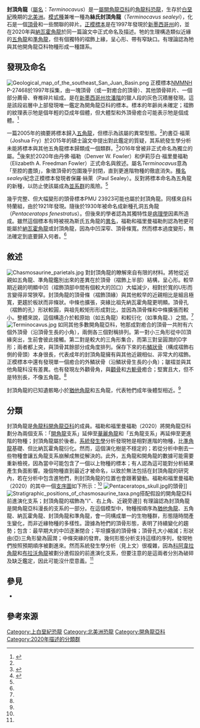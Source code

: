 {{Automatic taxobox
| fossil_range = [[晚白堊世|晚白堊世]]<br>~{{fossilrange|75.0|74.6}}
| image = Terminocavus.png
| image_caption = [[正模標本|正模標本]]的[[頂骨|頂骨]]前視及後視圖
| display_parents = 2
| taxon = Terminocavus
| authority = Fowler & Freedman Fowler, 2020
| type_species = '''絲氏封頂角龍<br>''Terminocavus sealeyi'''''
| type_species_authority = Fowler & Freedman Fowler, 2020
}}

'''封頂角龍'''（[[屬名|屬名]]：''Terminocavus''）是一[[屬|屬]][[開角龍亞科|開角龍亞科]]的[[角龍科|角龍科]][[恐龍|恐龍]]，生存於[[白堊紀|白堊紀]]晚期的[[北美洲|北美洲]]。[[模式種|模式種]]兼唯一種為'''絲氏封頂角龍'''（''Terminocavus sealeyi''），化石是一個[[頂骨|頂骨]]和一些關聯的碎片。[[正模標本|正模標本]]是在1997年發現於[[新墨西哥州|新墨西哥州]]的{{le|科特蘭組|Kirtland Formation}}，並在2020年與[[納瓦霍角龍|納瓦霍角龍]]於同一篇論文中正式命名及描述。牠的生理構造類似近緣的[[五角龍|五角龍]]和[[準角龍|準角龍]]，但有個獨特的褶飾上緣，呈心形、帶有窄缺口。有理論認為牠與其他開角龍亞科物種形成一種{{le|前進演化|anagenetic}}譜系。

==發現及命名==
[[File:Geological_map_of_the_southeast_San_Juan_Basin.png|thumb]]
正模標本[[新墨西哥自然歷史與科學博物館|NMMNH]] P-27468於1997年採集，由一塊頂骨（或一對癒合的頂骨）、其他頭骨碎片、一個部分薦骨、脊椎碎片組成。是在[[新墨西哥州|新墨西哥州]]{{le|聖胡安盆地|San Juan Basin}}[[坎潘階|坎潘階]]的{{le|科特蘭組|Kirtland Formation}}獵人段的灰色{{le|粉砂岩|siltstone}}沉積層發現。這是該段岩層中上部發現唯一鑑定為開角龍亞科的標本。標本的年齡尚未確定；褶飾的紋理表示牠是個年輕的亞成年個體，但大體型和外頂骨癒合可能表示牠是個成體。<ref name="Fowler2020">{{cite journal |last1=Fowler |first1=D.W. |last2=Freedman Fowler |first2=E.A. |title=Transitional evolutionary forms in chasmosaurine ceratopsid dinosaurs: evidence from the Campanian of New Mexico |journal=PeerJ |date=2020 |volume=8 |page=e9251 |doi=10.7717/peerj.9251}}</ref>

一篇2005年的摘要將標本歸入[[五角龍|五角龍]]，但標示為該屬的異常型態。<ref name="Fowler2020" />約書亞·福萊（Joshua Fry）於2015年的碩士論文中提出對此鑑定的質疑，其系統發生學分析未能將標本與其他五角龍標本歸類成一個類群。<ref name="frythesis">{{cite journal | url=https://scholars.fhsu.edu/cgi/viewcontent.cgi?referer=https://scholar.google.ca/&httpsredir=1&article=1044&context=theses | title=Redescription Of A Specimen Of Pentaceratops (Ornithischia: Ceratopsidae) And Phylogenetic Evaluation Of FiveReferred Specimens From The Upper Cretaceous Of New Mexico | author=Fry, Joshua J. | journal=Masters Theses | year=2015 | volume=45 | access-date=2021-09-09 | archive-date=2021-01-21 | archive-url=https://web.archive.org/web/20210121014001/https://scholars.fhsu.edu/cgi/viewcontent.cgi?referer=https%3A%2F%2Fscholar.google.ca%2F&httpsredir=1&article=1044&context=theses | dead-url=no }}</ref>2016年曾被非正式命名為獨立的屬。<ref>{{cite web|url=https://scholarworks.montana.edu/xmlui/handle/1/13786|title=Dinosaurs and time: chronostratigraphic frameworks and their utility in analysis of dinosaur paleobiology|author=Denver Warwick Fowler|date=April 2016|website=scholarworks.montana.edu|accessdate=17 February 2019|archive-date=2021-01-21|archive-url=https://web.archive.org/web/20210121032513/https://scholarworks.montana.edu/xmlui/handle/1/13786|dead-url=no}}</ref>後來於2020年由丹佛·福勒（Denver W. Fowler）和伊莉莎白·福里曼福勒（Elizabeth A. Freedman Fowler）正式命名與敘述。屬名''Terminocavus''意為「至腔的盡頭」，象徵頂骨的包圍幾乎封閉，直到更進階物種的徹底消失。[[種名|種名]]''sealeyi''紀念正模標本發現者保羅·絲萊（Paul Sealey）。反對將標本命名為五角龍的新種，以防止使該屬成為[[並系群|並系群]]的風險。<ref name="Fowler2020" />

幾乎完整、但大幅變形的頭骨標本PMU 23923可能也屬於封頂角龍。同樣來自科特蘭組，由{{le|查爾斯·斯騰伯格|Charles Hazelius Sternberg}}於1921年發現。隨後於1930年被命名成新種孔洞五角龍（''Pentaceratops fenestratus''）。但後來的學者認為其獨特性是[[病理學|病理學]]因素所造成。雖然這個標本有時被視為斯氏五角龍的[[異名|異名]]，福勒和福里曼福勒則認為牠更可能屬於[[納瓦霍角龍|納瓦霍角龍]]或封頂角龍，因為中凹深窄、頂骨條寬。然而標本過度變形，無法確定到底要歸入何者。<ref name="Fowler2020" />

==敘述==
[[File:Chasmosaurine_parietals.jpg|thumb]]
對封頂角龍的瞭解來自有限的材料。將牠從近親如五角龍、準角龍鑑別出來的差異在於頂骨（褶飾上半部）結構，呈心形。較早期近親的明顯中凹（褶飾頂部中間有個較大的凹口）大幅減少，相對於寬的U形而言變得非常狹窄。封頂角龍的頂骨條（褶飾頂緣）與其他較早的近親相比是細且極寬，更趨於板狀而非條狀。中條也擴張，突緣比祖先納瓦霍角龍更明顯。頂骨孔（褶飾的孔）形狀較圓，與祖先較矩形形成對比，並因為頂骨條和中條擴張而較小。整體來說，這個構造介於較原始（如五角龍）和較衍化（如準角龍、{{le|三角龍族|Triceratopsini}}）之間。<ref name="Fowler2020" />
[[File:Terminocavus.jpg|thumb]] 
如同其他多數開角龍亞科，牠那成對癒合的頂骨一共附有六個外頂骨（沿頂骨生長的小角），兩側各三個對稱排列。第一對小三角形從中凹頂緣突出，生前會彼此接觸。第二對是較大的三角形集合，而第三對呈圓潤的D字形；兩者都上突，與頂骨其餘部分成角度排列。保存下來的右[[鱗狀骨|鱗狀骨]]（構成褶飾右側的骨頭）本身很長，代表成年的封頂角龍擁有與其他近親相似、非常大的褶飾。正模標本中還有發現單一個癒合的外鱗狀骨（沿鱗狀骨生長的小角）；皺褶並與其他角龍科沒有差異。也有發現左外顴骨角，與[[顴骨|顴骨]]和[[方軛骨|方軛骨]]癒合；堅實且大，但不是特別長，不像五角龍。<ref name="Fowler2020" />

封頂角龍的已知遺骸略小於[[猶他角龍|猶他角龍]]和五角龍，代表牠們成年後體型相近。<ref name="Fowler2020" />

==分類==
封頂角龍是[[角龍科|角龍科]][[開角龍亞科|開角龍亞科]]的成員。福勒和福里曼福勒（2020）將開角龍亞科劃分為兩個支系：「[[開角龍|開角龍]]支系」延伸至[[華麗角龍|華麗角龍]]和「五角龍支系」再延伸至更進階的物種；封頂角龍屬於後者。[[系統發生學|系統發生學]]分析發現牠是相對進階的物種，比[[準角龍|準角龍]]基礎、但比納瓦霍角龍衍化。然而，這個演化樹是不穩定的；若從分析中刪去一些物種會讓五角龍支系崩解成無從解決的{{le|多分支|polytomy}}。此外，五角龍和開角龍的數據可能需要重新檢視，因為當中可能包含了一個以上物種的標本；有人認為這可能對分析結果產生負面影響。幾個物種直到最近才被命名，以致於無法包括在封頂角龍的研究內，若在分析中包含進牠們，則封頂角龍的位置也會跟著變動。福勒和福里曼福勒（2020）的其中一個[[支序圖|支序圖]]如下所示：<ref name="Fowler2020" />
[[File:Pentaceratops_skull.jpg|thumb]]的頭骨]]
{{clade| style=font-size:85%;line-height:85%
|label1=[[開角龍亞科|開角龍亞科]] Chasmosaurinae
|1={{clade
 |1={{clade
  |1=[[開角龍屬|開角龍屬]] ''Chasmosaurus''
  |2={{clade
   |1=[[迷亂角龍屬|迷亂角龍屬]] ''Vagaceratops''
   |2=[[華麗角龍屬|華麗角龍屬]] ''Kosmoceratops'' }} }}
 |2={{clade
  |1={{clade
   |1=[[科阿韋拉角龍屬|科阿韋拉角龍屬]] ''Coahuilaceratops''
   |2={{clade
    |1=[[五角龍屬|五角龍屬]] ''Pentaceratops''
    |2=[[猶他角龍屬|猶他角龍屬]] ''Utahceratops'' }} }}
  |2={{clade
   |1=[[納瓦霍角龍屬|納瓦霍角龍屬]] ''Navajoceratops''
   |2={{clade
    |1='''封頂角龍屬 ''Terminocavus'''''
     |2={{clade
      |1=[[準角龍屬|準角龍屬]] ''Anchiceratops''
      |2={{clade
       |1=[[無鼻角龍屬|無鼻角龍屬]] ''Arrhinoceratops''
       |2={{le|三角龍族|Triceratopsini}} Triceratopsini }} }} }} }} }} }} }}
[[File:Stratigraphic_positions_of_chasmosaurine_taxa.png|thumb]]搭配假設的開角龍亞科前進演化支系；封頂角龍的褶飾為"I"、右上角、近親旁邊]] 
有理論認為封頂角龍是開角龍亞科漫長的{{le|前進演化|anagenetic}}支系的一部分。在這個模型中，物種按順序為[[猶他角龍|猶他角龍]]、五角龍、納瓦霍角龍、封頂角龍和準角龍，會一同構成單一的生物種群，形態隨時間產生變化，而非近緣物種的多樣性。證據為牠們的頂骨形態，表明了持續變化的趨勢；包含：最早期大的中凹逐漸閉合；平坦擴張的頂骨條；頂骨孔大小縮減；形狀由(亞)三角形變為圓潤；中條突緣的發育。幾何形態分析支持這樣的序列，發現牠們按照預期順序被劃進來。然而系統發生學分析（見上文）很複雜，因為[[科阿韋拉角龍|科阿韋拉角龍]]和[[布拉沃角龍|布拉沃角龍]]被劃分進假設的前進演化支系，但要注意的是這兩者分別為破碎及缺乏鑑定，因此可能沒什麼意義。<ref name="Fowler2020" />

==參見==
* {{le|角龍類研究歷史|Timeline of ceratopsian research}}

==參考來源==
{{Reflist}}

{{頭飾龍類|T.|state=expanded}}
{{Taxonbar|from=Q96077702}}
{{Portalbar|生物學|恐龍}}

[[Category:上白堊紀恐龍|Category:上白堊紀恐龍]]
[[Category:北美洲恐龍|Category:北美洲恐龍]]
[[Category:開角龍亞科|Category:開角龍亞科]]
[[Category:2020年描述的分類群|Category:2020年描述的分類群]]